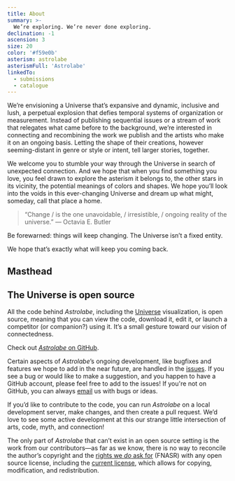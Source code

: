 ```yaml
---
title: About
summary: >-
  We’re exploring. We’re never done exploring.
declination: -1
ascension: 3
size: 20
color: '#f59e0b'
asterism: astrolabe
asterismFull: 'Astrolabe'
linkedTo:
  - submissions
  - catalogue
---
```


We’re envisioning a Universe that’s expansive and dynamic, inclusive and lush, a perpetual explosion that defies temporal systems of organization or measurement. Instead of publishing sequential issues or a stream of work that relegates what came before to the background, we’re interested in connecting and recombining the work we publish and the artists who make it on an ongoing basis. Letting the shape of their creations, however seeming-distant in genre or style or intent, tell larger stories, together.

We welcome you to stumble your way through the Universe in search of unexpected connection. And we hope that when you
find something you love, you feel drawn to explore the asterism it belongs to, the other stars in its vicinity, the
potential meanings of colors and shapes. We hope you’ll look into the voids in this ever-changing Universe and dream up
what might, someday, call that place a home.

<Break />

> “Change /  is the one unavoidable, / irresistible, / ongoing reality of the universe.” 
> — Octavia E. Butler 

Be forewarned: things will keep changing. <span className="text-fuchsia-600 font-bold italic">The Universe isn&rsquo;t a
fixed entity.</span>

We hope that’s exactly what will keep you coming back.

## Masthead

<Masthead />

## The Universe is open source

All the code behind *Astrolabe*, including the [Universe](/) visualization, is open source, meaning that you can view
the code, download it, edit it, or launch a competitor (or companion?) using it. It’s a small gesture toward our vision
of connectedness.

Check out [*Astrolabe* on GitHub](https://github.com/joelhans/astrolabe).

Certain aspects of *Astrolabe*’s ongoing development, like bugfixes and features we hope to add in the near future, are
handled in the [issues](https://github.com/joelhans/astrolabe/issues). If you see a bug or would like to make a
suggestion, and you happen to have a GitHub account, please feel free to add to the issues! If you're not on GitHub, you
can always [email](mailto:editors@astrolabe.ooo) us with bugs or ideas.

If you’d like to contribute to the code, you can run *Astrolabe* on a local development server, make changes, and then
create a pull request. We’d love to see some active development at this our strange little intersection of arts, code,
myth, and connection!

The only part of *Astrolabe* that can’t exist in an open source setting is the work from our contributors&mdash;as far
as we know, there is no way to reconcile the author’s copyright and the [rights we *do* ask
for](/submissions#your-rights) (FNASR) with any open source license, including the [current
license](https://github.com/joelhans/astrolabe/blob/main/LICENSE), which allows for copying, modification, and
redistribution.
